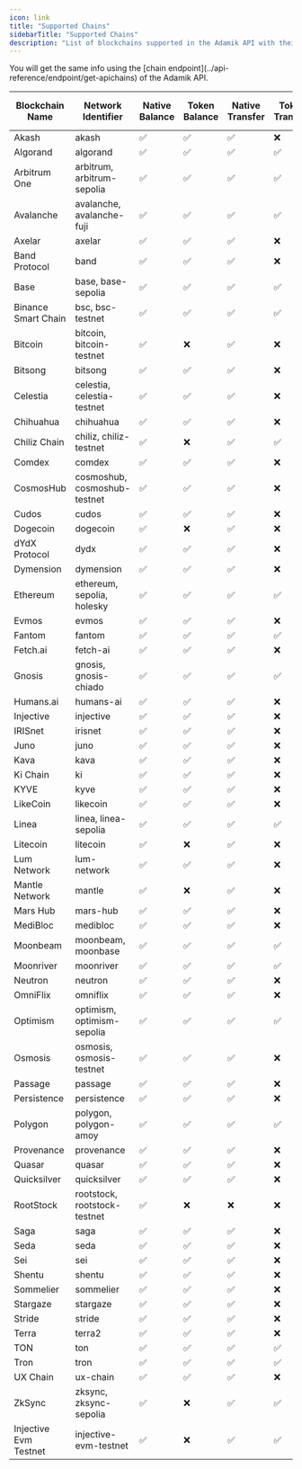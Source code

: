 ```yaml
---
icon: link
title: "Supported Chains"
sidebarTitle: "Supported Chains"
description: "List of blockchains supported in the Adamik API with their respective features."
---
```


<Info>
  You will get the same info using the [chain endpoint](../api-reference/endpoint/get-apichains) of the Adamik API.
</Info>

<table style={{ borderCollapse: "collapse", border: "none" }}>
  <thead>
    <tr>
      <th style={{ textAlign: "center", border: "none"}}>Blockchain Name</th>
      <th style={{ textAlign: "center", border: "none"}}>Network Identifier</th>
      <th style={{ textAlign: "center", border: "none"}}>Native Balance</th>
      <th style={{ textAlign: "center", border: "none"}}>Token Balance</th>
      <th style={{ textAlign: "center", border: "none"}}>Native Transfer</th>
      <th style={{ textAlign: "center", border: "none"}}>Token Transfer</th>
      <th style={{ textAlign: "center", border: "none"}}>Staking and Rewards</th>
      <th style={{ textAlign: "center", border: "none"}}>Transaction History</th>
    </tr>
  </thead>
  <tbody>
    <tr>
      <td style={{ textAlign: "center", border: "none"}}>Akash</td>
      <td style={{ textAlign: "center", border: "none", whiteSpace: "nowrap"}}>akash</td>
      <td style={{ textAlign: "center", border: "none"}} class="checkmark">
        ✅
      </td>
      <td style={{ textAlign: "center", border: "none"}} class="checkmark">
        ✅
      </td>
      <td style={{ textAlign: "center", border: "none"}} class="checkmark">
        ✅
      </td>
      <td style={{ textAlign: "center", border: "none"}} class="cross">
        ❌
      </td>
      <td style={{ textAlign: "center", border: "none"}} class="checkmark">
        ✅
      </td>
      <td style={{ textAlign: "center", border: "none"}} class="checkmark">
        ✅
      </td>
    </tr>
    <tr>
      <td style={{ textAlign: "center", border: "none"}}>Algorand</td>
      <td style={{ textAlign: "center", border: "none", whiteSpace: "nowrap"}}>algorand</td>
      <td style={{ textAlign: "center", border: "none"}} class="checkmark">
        ✅
      </td>
      <td style={{ textAlign: "center", border: "none"}} class="checkmark">
        ✅
      </td>
      <td style={{ textAlign: "center", border: "none"}} class="checkmark">
        ✅
      </td>
      <td style={{ textAlign: "center", border: "none"}} class="checkmark">
        ✅
      </td>
      <td style={{ textAlign: "center", border: "none"}} class="cross">
        ❌
      </td>
      <td style={{ textAlign: "center", border: "none"}} class="cross">
        ❌
      </td>
    </tr>
    <tr>
      <td style={{ textAlign: "center", border: "none"}}>Arbitrum One</td>
      <td style={{ textAlign: "center", border: "none", whiteSpace: "nowrap"}}>arbitrum, arbitrum-sepolia</td>
      <td style={{ textAlign: "center", border: "none"}} class="checkmark">
        ✅
      </td>
      <td style={{ textAlign: "center", border: "none"}} class="checkmark">
        ✅
      </td>
      <td style={{ textAlign: "center", border: "none"}} class="checkmark">
        ✅
      </td>
      <td style={{ textAlign: "center", border: "none"}} class="checkmark">
        ✅
      </td>
      <td style={{ textAlign: "center", border: "none"}} class="cross">
        ❌
      </td>
      <td style={{ textAlign: "center", border: "none"}} class="checkmark">
        ✅
      </td>
    </tr>
    <tr>
      <td style={{ textAlign: "center", border: "none"}}>Avalanche</td>
      <td style={{ textAlign: "center", border: "none", whiteSpace: "nowrap"}}>avalanche, avalanche-fuji</td>
      <td style={{ textAlign: "center", border: "none"}} class="checkmark">
        ✅
      </td>
      <td style={{ textAlign: "center", border: "none"}} class="checkmark">
        ✅
      </td>
      <td style={{ textAlign: "center", border: "none"}} class="checkmark">
        ✅
      </td>
      <td style={{ textAlign: "center", border: "none"}} class="checkmark">
        ✅
      </td>
      <td style={{ textAlign: "center", border: "none"}} class="cross">
        ❌
      </td>
      <td style={{ textAlign: "center", border: "none"}} class="checkmark">
        ✅
      </td>
    </tr>
    <tr>
      <td style={{ textAlign: "center", border: "none"}}>Axelar</td>
      <td style={{ textAlign: "center", border: "none", whiteSpace: "nowrap"}}>axelar</td>
      <td style={{ textAlign: "center", border: "none"}} class="checkmark">
        ✅
      </td>
      <td style={{ textAlign: "center", border: "none"}} class="checkmark">
        ✅
      </td>
      <td style={{ textAlign: "center", border: "none"}} class="checkmark">
        ✅
      </td>
      <td style={{ textAlign: "center", border: "none"}} class="cross">
        ❌
      </td>
      <td style={{ textAlign: "center", border: "none"}} class="checkmark">
        ✅
      </td>
      <td style={{ textAlign: "center", border: "none"}} class="checkmark">
        ✅
      </td>
    </tr>
    <tr>
      <td style={{ textAlign: "center", border: "none"}}>Band Protocol</td>
      <td style={{ textAlign: "center", border: "none", whiteSpace: "nowrap"}}>band</td>
      <td style={{ textAlign: "center", border: "none"}} class="checkmark">
        ✅
      </td>
      <td style={{ textAlign: "center", border: "none"}} class="checkmark">
        ✅
      </td>
      <td style={{ textAlign: "center", border: "none"}} class="checkmark">
        ✅
      </td>
      <td style={{ textAlign: "center", border: "none"}} class="cross">
        ❌
      </td>
      <td style={{ textAlign: "center", border: "none"}} class="checkmark">
        ✅
      </td>
      <td style={{ textAlign: "center", border: "none"}} class="cross">
        ❌
      </td>
    </tr>
    <tr>
      <td style={{ textAlign: "center", border: "none"}}>Base</td>
      <td style={{ textAlign: "center", border: "none", whiteSpace: "nowrap"}}>base, base-sepolia</td>
      <td style={{ textAlign: "center", border: "none"}} class="checkmark">
        ✅
      </td>
      <td style={{ textAlign: "center", border: "none"}} class="checkmark">
        ✅
      </td>
      <td style={{ textAlign: "center", border: "none"}} class="checkmark">
        ✅
      </td>
      <td style={{ textAlign: "center", border: "none"}} class="checkmark">
        ✅
      </td>
      <td style={{ textAlign: "center", border: "none"}} class="cross">
        ❌
      </td>
      <td style={{ textAlign: "center", border: "none"}} class="checkmark">
        ✅
      </td>
    </tr>
    <tr>
      <td style={{ textAlign: "center", border: "none"}}>Binance Smart Chain</td>
      <td style={{ textAlign: "center", border: "none", whiteSpace: "nowrap"}}>bsc, bsc-testnet</td>
      <td style={{ textAlign: "center", border: "none"}} class="checkmark">
        ✅
      </td>
      <td style={{ textAlign: "center", border: "none"}} class="checkmark">
        ✅
      </td>
      <td style={{ textAlign: "center", border: "none"}} class="checkmark">
        ✅
      </td>
      <td style={{ textAlign: "center", border: "none"}} class="checkmark">
        ✅
      </td>
      <td style={{ textAlign: "center", border: "none"}} class="cross">
        ❌
      </td>
      <td style={{ textAlign: "center", border: "none"}} class="checkmark">
        ✅
      </td>
    </tr>
    <tr>
      <td style={{ textAlign: "center", border: "none"}}>Bitcoin</td>
      <td style={{ textAlign: "center", border: "none", whiteSpace: "nowrap"}}>bitcoin, bitcoin-testnet</td>
      <td style={{ textAlign: "center", border: "none"}} class="checkmark">
        ✅
      </td>
      <td style={{ textAlign: "center", border: "none"}} class="cross">
        ❌
      </td>
      <td style={{ textAlign: "center", border: "none"}} class="checkmark">
        ✅
      </td>
      <td style={{ textAlign: "center", border: "none"}} class="cross">
        ❌
      </td>
      <td style={{ textAlign: "center", border: "none"}} class="cross">
        ❌
      </td>
      <td style={{ textAlign: "center", border: "none"}} class="cross">
        ❌
      </td>
    </tr>
    <tr>
      <td style={{ textAlign: "center", border: "none"}}>Bitsong</td>
      <td style={{ textAlign: "center", border: "none", whiteSpace: "nowrap"}}>bitsong</td>
      <td style={{ textAlign: "center", border: "none"}} class="checkmark">
        ✅
      </td>
      <td style={{ textAlign: "center", border: "none"}} class="checkmark">
        ✅
      </td>
      <td style={{ textAlign: "center", border: "none"}} class="checkmark">
        ✅
      </td>
      <td style={{ textAlign: "center", border: "none"}} class="cross">
        ❌
      </td>
      <td style={{ textAlign: "center", border: "none"}} class="checkmark">
        ✅
      </td>
      <td style={{ textAlign: "center", border: "none"}} class="cross">
        ❌
      </td>
    </tr>
    <tr>
      <td style={{ textAlign: "center", border: "none"}}>Celestia</td>
      <td style={{ textAlign: "center", border: "none", whiteSpace: "nowrap"}}>celestia, celestia-testnet</td>
      <td style={{ textAlign: "center", border: "none"}} class="checkmark">
        ✅
      </td>
      <td style={{ textAlign: "center", border: "none"}} class="checkmark">
        ✅
      </td>
      <td style={{ textAlign: "center", border: "none"}} class="checkmark">
        ✅
      </td>
      <td style={{ textAlign: "center", border: "none"}} class="cross">
        ❌
      </td>
      <td style={{ textAlign: "center", border: "none"}} class="checkmark">
        ✅
      </td>
      <td style={{ textAlign: "center", border: "none"}} class="checkmark">
        ✅
      </td>
    </tr>
    <tr>
      <td style={{ textAlign: "center", border: "none"}}>Chihuahua</td>
      <td style={{ textAlign: "center", border: "none", whiteSpace: "nowrap"}}>chihuahua</td>
      <td style={{ textAlign: "center", border: "none"}} class="checkmark">
        ✅
      </td>
      <td style={{ textAlign: "center", border: "none"}} class="checkmark">
        ✅
      </td>
      <td style={{ textAlign: "center", border: "none"}} class="checkmark">
        ✅
      </td>
      <td style={{ textAlign: "center", border: "none"}} class="cross">
        ❌
      </td>
      <td style={{ textAlign: "center", border: "none"}} class="checkmark">
        ✅
      </td>
      <td style={{ textAlign: "center", border: "none"}} class="cross">
        ❌
      </td>
    </tr>
    <tr>
      <td style={{ textAlign: "center", border: "none"}}>Chiliz Chain</td>
      <td style={{ textAlign: "center", border: "none", whiteSpace: "nowrap"}}>chiliz, chiliz-testnet</td>
      <td style={{ textAlign: "center", border: "none"}} class="checkmark">
        ✅
      </td>
      <td style={{ textAlign: "center", border: "none"}} class="cross">
        ❌
      </td>
      <td style={{ textAlign: "center", border: "none"}} class="checkmark">
        ✅
      </td>
      <td style={{ textAlign: "center", border: "none"}} class="checkmark">
        ✅
      </td>
      <td style={{ textAlign: "center", border: "none"}} class="cross">
        ❌
      </td>
      <td style={{ textAlign: "center", border: "none"}} class="cross">
        ❌
      </td>
    </tr>
    <tr>
      <td style={{ textAlign: "center", border: "none"}}>Comdex</td>
      <td style={{ textAlign: "center", border: "none", whiteSpace: "nowrap"}}>comdex</td>
      <td style={{ textAlign: "center", border: "none"}} class="checkmark">
        ✅
      </td>
      <td style={{ textAlign: "center", border: "none"}} class="checkmark">
        ✅
      </td>
      <td style={{ textAlign: "center", border: "none"}} class="checkmark">
        ✅
      </td>
      <td style={{ textAlign: "center", border: "none"}} class="cross">
        ❌
      </td>
      <td style={{ textAlign: "center", border: "none"}} class="checkmark">
        ✅
      </td>
      <td style={{ textAlign: "center", border: "none"}} class="cross">
        ❌
      </td>
    </tr>
    <tr>
      <td style={{ textAlign: "center", border: "none"}}>CosmosHub</td>
      <td style={{ textAlign: "center", border: "none", whiteSpace: "nowrap"}}>cosmoshub, cosmoshub-testnet</td>
      <td style={{ textAlign: "center", border: "none"}} class="checkmark">
        ✅
      </td>
      <td style={{ textAlign: "center", border: "none"}} class="checkmark">
        ✅
      </td>
      <td style={{ textAlign: "center", border: "none"}} class="checkmark">
        ✅
      </td>
      <td style={{ textAlign: "center", border: "none"}} class="cross">
        ❌
      </td>
      <td style={{ textAlign: "center", border: "none"}} class="checkmark">
        ✅
      </td>
      <td style={{ textAlign: "center", border: "none"}} class="checkmark">
        ✅
      </td>
    </tr>
    <tr>
      <td style={{ textAlign: "center", border: "none"}}>Cudos</td>
      <td style={{ textAlign: "center", border: "none", whiteSpace: "nowrap"}}>cudos</td>
      <td style={{ textAlign: "center", border: "none"}} class="checkmark">
        ✅
      </td>
      <td style={{ textAlign: "center", border: "none"}} class="checkmark">
        ✅
      </td>
      <td style={{ textAlign: "center", border: "none"}} class="checkmark">
        ✅
      </td>
      <td style={{ textAlign: "center", border: "none"}} class="cross">
        ❌
      </td>
      <td style={{ textAlign: "center", border: "none"}} class="checkmark">
        ✅
      </td>
      <td style={{ textAlign: "center", border: "none"}} class="cross">
        ❌
      </td>
    </tr>
    <tr>
      <td style={{ textAlign: "center", border: "none"}}>Dogecoin</td>
      <td style={{ textAlign: "center", border: "none", whiteSpace: "nowrap"}}>dogecoin</td>
      <td style={{ textAlign: "center", border: "none"}} class="checkmark">
        ✅
      </td>
      <td style={{ textAlign: "center", border: "none"}} class="cross">
        ❌
      </td>
      <td style={{ textAlign: "center", border: "none"}} class="checkmark">
        ✅
      </td>
      <td style={{ textAlign: "center", border: "none"}} class="cross">
        ❌
      </td>
      <td style={{ textAlign: "center", border: "none"}} class="cross">
        ❌
      </td>
      <td style={{ textAlign: "center", border: "none"}} class="cross">
        ❌
      </td>
    </tr>
    <tr>
      <td style={{ textAlign: "center", border: "none"}}>dYdX Protocol</td>
      <td style={{ textAlign: "center", border: "none", whiteSpace: "nowrap"}}>dydx</td>
      <td style={{ textAlign: "center", border: "none"}} class="checkmark">
        ✅
      </td>
      <td style={{ textAlign: "center", border: "none"}} class="checkmark">
        ✅
      </td>
      <td style={{ textAlign: "center", border: "none"}} class="checkmark">
        ✅
      </td>
      <td style={{ textAlign: "center", border: "none"}} class="cross">
        ❌
      </td>
      <td style={{ textAlign: "center", border: "none"}} class="checkmark">
        ✅
      </td>
      <td style={{ textAlign: "center", border: "none"}} class="checkmark">
        ✅
      </td>
    </tr>
    <tr>
      <td style={{ textAlign: "center", border: "none"}}>Dymension</td>
      <td style={{ textAlign: "center", border: "none", whiteSpace: "nowrap"}}>dymension</td>
      <td style={{ textAlign: "center", border: "none"}} class="checkmark">
        ✅
      </td>
      <td style={{ textAlign: "center", border: "none"}} class="checkmark">
        ✅
      </td>
      <td style={{ textAlign: "center", border: "none"}} class="checkmark">
        ✅
      </td>
      <td style={{ textAlign: "center", border: "none"}} class="cross">
        ❌
      </td>
      <td style={{ textAlign: "center", border: "none"}} class="checkmark">
        ✅
      </td>
      <td style={{ textAlign: "center", border: "none"}} class="cross">
        ❌
      </td>
    </tr>
    <tr>
      <td style={{ textAlign: "center", border: "none"}}>Ethereum</td>
      <td style={{ textAlign: "center", border: "none", whiteSpace: "nowrap"}}>ethereum, sepolia, holesky</td>
      <td style={{ textAlign: "center", border: "none"}} class="checkmark">
        ✅
      </td>
      <td style={{ textAlign: "center", border: "none"}} class="checkmark">
        ✅
      </td>
      <td style={{ textAlign: "center", border: "none"}} class="checkmark">
        ✅
      </td>
      <td style={{ textAlign: "center", border: "none"}} class="checkmark">
        ✅
      </td>
      <td style={{ textAlign: "center", border: "none"}} class="cross">
        ❌
      </td>
      <td style={{ textAlign: "center", border: "none"}} class="checkmark">
        ✅
      </td>
    </tr>
    <tr>
      <td style={{ textAlign: "center", border: "none"}}>Evmos</td>
      <td style={{ textAlign: "center", border: "none", whiteSpace: "nowrap"}}>evmos</td>
      <td style={{ textAlign: "center", border: "none"}} class="checkmark">
        ✅
      </td>
      <td style={{ textAlign: "center", border: "none"}} class="checkmark">
        ✅
      </td>
      <td style={{ textAlign: "center", border: "none"}} class="checkmark">
        ✅
      </td>
      <td style={{ textAlign: "center", border: "none"}} class="cross">
        ❌
      </td>
      <td style={{ textAlign: "center", border: "none"}} class="checkmark">
        ✅
      </td>
      <td style={{ textAlign: "center", border: "none"}} class="checkmark">
        ✅
      </td>
    </tr>
    <tr>
      <td style={{ textAlign: "center", border: "none"}}>Fantom</td>
      <td style={{ textAlign: "center", border: "none", whiteSpace: "nowrap"}}>fantom</td>
      <td style={{ textAlign: "center", border: "none"}} class="checkmark">
        ✅
      </td>
      <td style={{ textAlign: "center", border: "none"}} class="checkmark">
        ✅
      </td>
      <td style={{ textAlign: "center", border: "none"}} class="checkmark">
        ✅
      </td>
      <td style={{ textAlign: "center", border: "none"}} class="checkmark">
        ✅
      </td>
      <td style={{ textAlign: "center", border: "none"}} class="cross">
        ❌
      </td>
      <td style={{ textAlign: "center", border: "none"}} class="checkmark">
        ✅
      </td>
    </tr>
    <tr>
      <td style={{ textAlign: "center", border: "none"}}>Fetch.ai</td>
      <td style={{ textAlign: "center", border: "none", whiteSpace: "nowrap"}}>fetch-ai</td>
      <td style={{ textAlign: "center", border: "none"}} class="checkmark">
        ✅
      </td>
      <td style={{ textAlign: "center", border: "none"}} class="checkmark">
        ✅
      </td>
      <td style={{ textAlign: "center", border: "none"}} class="checkmark">
        ✅
      </td>
      <td style={{ textAlign: "center", border: "none"}} class="cross">
        ❌
      </td>
      <td style={{ textAlign: "center", border: "none"}} class="checkmark">
        ✅
      </td>
      <td style={{ textAlign: "center", border: "none"}} class="cross">
        ❌
      </td>
    </tr>
    <tr>
      <td style={{ textAlign: "center", border: "none"}}>Gnosis</td>
      <td style={{ textAlign: "center", border: "none", whiteSpace: "nowrap"}}>gnosis, gnosis-chiado</td>
      <td style={{ textAlign: "center", border: "none"}} class="checkmark">
        ✅
      </td>
      <td style={{ textAlign: "center", border: "none"}} class="checkmark">
        ✅
      </td>
      <td style={{ textAlign: "center", border: "none"}} class="checkmark">
        ✅
      </td>
      <td style={{ textAlign: "center", border: "none"}} class="checkmark">
        ✅
      </td>
      <td style={{ textAlign: "center", border: "none"}} class="cross">
        ❌
      </td>
      <td style={{ textAlign: "center", border: "none"}} class="checkmark">
        ✅
      </td>
    </tr>
    <tr>
      <td style={{ textAlign: "center", border: "none"}}>Humans.ai</td>
      <td style={{ textAlign: "center", border: "none", whiteSpace: "nowrap"}}>humans-ai</td>
      <td style={{ textAlign: "center", border: "none"}} class="checkmark">
        ✅
      </td>
      <td style={{ textAlign: "center", border: "none"}} class="checkmark">
        ✅
      </td>
      <td style={{ textAlign: "center", border: "none"}} class="checkmark">
        ✅
      </td>
      <td style={{ textAlign: "center", border: "none"}} class="cross">
        ❌
      </td>
      <td style={{ textAlign: "center", border: "none"}} class="checkmark">
        ✅
      </td>
      <td style={{ textAlign: "center", border: "none"}} class="cross">
        ❌
      </td>
    </tr>
    <tr>
      <td style={{ textAlign: "center", border: "none"}}>Injective</td>
      <td style={{ textAlign: "center", border: "none", whiteSpace: "nowrap"}}>injective</td>
      <td style={{ textAlign: "center", border: "none"}} class="checkmark">
        ✅
      </td>
      <td style={{ textAlign: "center", border: "none"}} class="checkmark">
        ✅
      </td>
      <td style={{ textAlign: "center", border: "none"}} class="checkmark">
        ✅
      </td>
      <td style={{ textAlign: "center", border: "none"}} class="cross">
        ❌
      </td>
      <td style={{ textAlign: "center", border: "none"}} class="checkmark">
        ✅
      </td>
      <td style={{ textAlign: "center", border: "none"}} class="checkmark">
        ✅
      </td>
    </tr>
    <tr>
      <td style={{ textAlign: "center", border: "none"}}>IRISnet</td>
      <td style={{ textAlign: "center", border: "none", whiteSpace: "nowrap"}}>irisnet</td>
      <td style={{ textAlign: "center", border: "none"}} class="checkmark">
        ✅
      </td>
      <td style={{ textAlign: "center", border: "none"}} class="checkmark">
        ✅
      </td>
      <td style={{ textAlign: "center", border: "none"}} class="checkmark">
        ✅
      </td>
      <td style={{ textAlign: "center", border: "none"}} class="cross">
        ❌
      </td>
      <td style={{ textAlign: "center", border: "none"}} class="checkmark">
        ✅
      </td>
      <td style={{ textAlign: "center", border: "none"}} class="cross">
        ❌
      </td>
    </tr>
    <tr>
      <td style={{ textAlign: "center", border: "none"}}>Juno</td>
      <td style={{ textAlign: "center", border: "none", whiteSpace: "nowrap"}}>juno</td>
      <td style={{ textAlign: "center", border: "none"}} class="checkmark">
        ✅
      </td>
      <td style={{ textAlign: "center", border: "none"}} class="checkmark">
        ✅
      </td>
      <td style={{ textAlign: "center", border: "none"}} class="checkmark">
        ✅
      </td>
      <td style={{ textAlign: "center", border: "none"}} class="cross">
        ❌
      </td>
      <td style={{ textAlign: "center", border: "none"}} class="checkmark">
        ✅
      </td>
      <td style={{ textAlign: "center", border: "none"}} class="checkmark">
        ✅
      </td>
    </tr>
    <tr>
      <td style={{ textAlign: "center", border: "none"}}>Kava</td>
      <td style={{ textAlign: "center", border: "none", whiteSpace: "nowrap"}}>kava</td>
      <td style={{ textAlign: "center", border: "none"}} class="checkmark">
        ✅
      </td>
      <td style={{ textAlign: "center", border: "none"}} class="checkmark">
        ✅
      </td>
      <td style={{ textAlign: "center", border: "none"}} class="checkmark">
        ✅
      </td>
      <td style={{ textAlign: "center", border: "none"}} class="cross">
        ❌
      </td>
      <td style={{ textAlign: "center", border: "none"}} class="checkmark">
        ✅
      </td>
      <td style={{ textAlign: "center", border: "none"}} class="checkmark">
        ✅
      </td>
    </tr>
    <tr>
      <td style={{ textAlign: "center", border: "none"}}>Ki Chain</td>
      <td style={{ textAlign: "center", border: "none", whiteSpace: "nowrap"}}>ki</td>
      <td style={{ textAlign: "center", border: "none"}} class="checkmark">
        ✅
      </td>
      <td style={{ textAlign: "center", border: "none"}} class="checkmark">
        ✅
      </td>
      <td style={{ textAlign: "center", border: "none"}} class="checkmark">
        ✅
      </td>
      <td style={{ textAlign: "center", border: "none"}} class="cross">
        ❌
      </td>
      <td style={{ textAlign: "center", border: "none"}} class="checkmark">
        ✅
      </td>
      <td style={{ textAlign: "center", border: "none"}} class="cross">
        ❌
      </td>
    </tr>
    <tr>
      <td style={{ textAlign: "center", border: "none"}}>KYVE</td>
      <td style={{ textAlign: "center", border: "none", whiteSpace: "nowrap"}}>kyve</td>
      <td style={{ textAlign: "center", border: "none"}} class="checkmark">
        ✅
      </td>
      <td style={{ textAlign: "center", border: "none"}} class="checkmark">
        ✅
      </td>
      <td style={{ textAlign: "center", border: "none"}} class="checkmark">
        ✅
      </td>
      <td style={{ textAlign: "center", border: "none"}} class="cross">
        ❌
      </td>
      <td style={{ textAlign: "center", border: "none"}} class="checkmark">
        ✅
      </td>
      <td style={{ textAlign: "center", border: "none"}} class="cross">
        ❌
      </td>
    </tr>
    <tr>
      <td style={{ textAlign: "center", border: "none"}}>LikeCoin</td>
      <td style={{ textAlign: "center", border: "none", whiteSpace: "nowrap"}}>likecoin</td>
      <td style={{ textAlign: "center", border: "none"}} class="checkmark">
        ✅
      </td>
      <td style={{ textAlign: "center", border: "none"}} class="checkmark">
        ✅
      </td>
      <td style={{ textAlign: "center", border: "none"}} class="checkmark">
        ✅
      </td>
      <td style={{ textAlign: "center", border: "none"}} class="cross">
        ❌
      </td>
      <td style={{ textAlign: "center", border: "none"}} class="checkmark">
        ✅
      </td>
      <td style={{ textAlign: "center", border: "none"}} class="cross">
        ❌
      </td>
    </tr>
    <tr>
      <td style={{ textAlign: "center", border: "none"}}>Linea</td>
      <td style={{ textAlign: "center", border: "none", whiteSpace: "nowrap"}}>linea, linea-sepolia</td>
      <td style={{ textAlign: "center", border: "none"}} class="checkmark">
        ✅
      </td>
      <td style={{ textAlign: "center", border: "none"}} class="checkmark">
        ✅
      </td>
      <td style={{ textAlign: "center", border: "none"}} class="checkmark">
        ✅
      </td>
      <td style={{ textAlign: "center", border: "none"}} class="checkmark">
        ✅
      </td>
      <td style={{ textAlign: "center", border: "none"}} class="cross">
        ❌
      </td>
      <td style={{ textAlign: "center", border: "none"}} class="checkmark">
        ✅
      </td>
    </tr>
    <tr>
      <td style={{ textAlign: "center", border: "none"}}>Litecoin</td>
      <td style={{ textAlign: "center", border: "none", whiteSpace: "nowrap"}}>litecoin</td>
      <td style={{ textAlign: "center", border: "none"}} class="checkmark">
        ✅
      </td>
      <td style={{ textAlign: "center", border: "none"}} class="cross">
        ❌
      </td>
      <td style={{ textAlign: "center", border: "none"}} class="checkmark">
        ✅
      </td>
      <td style={{ textAlign: "center", border: "none"}} class="cross">
        ❌
      </td>
      <td style={{ textAlign: "center", border: "none"}} class="cross">
        ❌
      </td>
      <td style={{ textAlign: "center", border: "none"}} class="cross">
        ❌
      </td>
    </tr>
    <tr>
      <td style={{ textAlign: "center", border: "none"}}>Lum Network</td>
      <td style={{ textAlign: "center", border: "none", whiteSpace: "nowrap"}}>lum-network</td>
      <td style={{ textAlign: "center", border: "none"}} class="checkmark">
        ✅
      </td>
      <td style={{ textAlign: "center", border: "none"}} class="checkmark">
        ✅
      </td>
      <td style={{ textAlign: "center", border: "none"}} class="checkmark">
        ✅
      </td>
      <td style={{ textAlign: "center", border: "none"}} class="cross">
        ❌
      </td>
      <td style={{ textAlign: "center", border: "none"}} class="checkmark">
        ✅
      </td>
      <td style={{ textAlign: "center", border: "none"}} class="cross">
        ❌
      </td>
    </tr>
    <tr>
      <td style={{ textAlign: "center", border: "none"}}>Mantle Network</td>
      <td style={{ textAlign: "center", border: "none", whiteSpace: "nowrap"}}>mantle</td>
      <td style={{ textAlign: "center", border: "none"}} class="checkmark">
        ✅
      </td>
      <td style={{ textAlign: "center", border: "none"}} class="cross">
        ❌
      </td>
      <td style={{ textAlign: "center", border: "none"}} class="checkmark">
        ✅
      </td>
      <td style={{ textAlign: "center", border: "none"}} class="cross">
        ❌
      </td>
      <td style={{ textAlign: "center", border: "none"}} class="cross">
        ❌
      </td>
      <td style={{ textAlign: "center", border: "none"}} class="cross">
        ❌
      </td>
    </tr>
    <tr>
      <td style={{ textAlign: "center", border: "none"}}>Mars Hub</td>
      <td style={{ textAlign: "center", border: "none", whiteSpace: "nowrap"}}>mars-hub</td>
      <td style={{ textAlign: "center", border: "none"}} class="checkmark">
        ✅
      </td>
      <td style={{ textAlign: "center", border: "none"}} class="checkmark">
        ✅
      </td>
      <td style={{ textAlign: "center", border: "none"}} class="checkmark">
        ✅
      </td>
      <td style={{ textAlign: "center", border: "none"}} class="cross">
        ❌
      </td>
      <td style={{ textAlign: "center", border: "none"}} class="checkmark">
        ✅
      </td>
      <td style={{ textAlign: "center", border: "none"}} class="cross">
        ❌
      </td>
    </tr>
    <tr>
      <td style={{ textAlign: "center", border: "none"}}>MediBloc</td>
      <td style={{ textAlign: "center", border: "none", whiteSpace: "nowrap"}}>medibloc</td>
      <td style={{ textAlign: "center", border: "none"}} class="checkmark">
        ✅
      </td>
      <td style={{ textAlign: "center", border: "none"}} class="checkmark">
        ✅
      </td>
      <td style={{ textAlign: "center", border: "none"}} class="checkmark">
        ✅
      </td>
      <td style={{ textAlign: "center", border: "none"}} class="cross">
        ❌
      </td>
      <td style={{ textAlign: "center", border: "none"}} class="checkmark">
        ✅
      </td>
      <td style={{ textAlign: "center", border: "none"}} class="cross">
        ❌
      </td>
    </tr>
    <tr>
      <td style={{ textAlign: "center", border: "none"}}>Moonbeam</td>
      <td style={{ textAlign: "center", border: "none", whiteSpace: "nowrap"}}>moonbeam, moonbase</td>
      <td style={{ textAlign: "center", border: "none"}} class="checkmark">
        ✅
      </td>
      <td style={{ textAlign: "center", border: "none"}} class="checkmark">
        ✅
      </td>
      <td style={{ textAlign: "center", border: "none"}} class="checkmark">
        ✅
      </td>
      <td style={{ textAlign: "center", border: "none"}} class="checkmark">
        ✅
      </td>
      <td style={{ textAlign: "center", border: "none"}} class="cross">
        ❌
      </td>
      <td style={{ textAlign: "center", border: "none"}} class="checkmark">
        ✅
      </td>
    </tr>
    <tr>
      <td style={{ textAlign: "center", border: "none"}}>Moonriver</td>
      <td style={{ textAlign: "center", border: "none", whiteSpace: "nowrap"}}>moonriver</td>
      <td style={{ textAlign: "center", border: "none"}} class="checkmark">
        ✅
      </td>
      <td style={{ textAlign: "center", border: "none"}} class="checkmark">
        ✅
      </td>
      <td style={{ textAlign: "center", border: "none"}} class="checkmark">
        ✅
      </td>
      <td style={{ textAlign: "center", border: "none"}} class="checkmark">
        ✅
      </td>
      <td style={{ textAlign: "center", border: "none"}} class="cross">
        ❌
      </td>
      <td style={{ textAlign: "center", border: "none"}} class="checkmark">
        ✅
      </td>
    </tr>
    <tr>
      <td style={{ textAlign: "center", border: "none"}}>Neutron</td>
      <td style={{ textAlign: "center", border: "none", whiteSpace: "nowrap"}}>neutron</td>
      <td style={{ textAlign: "center", border: "none"}} class="checkmark">
        ✅
      </td>
      <td style={{ textAlign: "center", border: "none"}} class="checkmark">
        ✅
      </td>
      <td style={{ textAlign: "center", border: "none"}} class="checkmark">
        ✅
      </td>
      <td style={{ textAlign: "center", border: "none"}} class="cross">
        ❌
      </td>
      <td style={{ textAlign: "center", border: "none"}} class="checkmark">
        ✅
      </td>
      <td style={{ textAlign: "center", border: "none"}} class="checkmark">
        ✅
      </td>
    </tr>
    <tr>
      <td style={{ textAlign: "center", border: "none"}}>OmniFlix</td>
      <td style={{ textAlign: "center", border: "none", whiteSpace: "nowrap"}}>omniflix</td>
      <td style={{ textAlign: "center", border: "none"}} class="checkmark">
        ✅
      </td>
      <td style={{ textAlign: "center", border: "none"}} class="checkmark">
        ✅
      </td>
      <td style={{ textAlign: "center", border: "none"}} class="checkmark">
        ✅
      </td>
      <td style={{ textAlign: "center", border: "none"}} class="cross">
        ❌
      </td>
      <td style={{ textAlign: "center", border: "none"}} class="checkmark">
        ✅
      </td>
      <td style={{ textAlign: "center", border: "none"}} class="cross">
        ❌
      </td>
    </tr>
    <tr>
      <td style={{ textAlign: "center", border: "none"}}>Optimism</td>
      <td style={{ textAlign: "center", border: "none", whiteSpace: "nowrap"}}>optimism, optimism-sepolia</td>
      <td style={{ textAlign: "center", border: "none"}} class="checkmark">
        ✅
      </td>
      <td style={{ textAlign: "center", border: "none"}} class="checkmark">
        ✅
      </td>
      <td style={{ textAlign: "center", border: "none"}} class="checkmark">
        ✅
      </td>
      <td style={{ textAlign: "center", border: "none"}} class="checkmark">
        ✅
      </td>
      <td style={{ textAlign: "center", border: "none"}} class="cross">
        ❌
      </td>
      <td style={{ textAlign: "center", border: "none"}} class="checkmark">
        ✅
      </td>
    </tr>
    <tr>
      <td style={{ textAlign: "center", border: "none"}}>Osmosis</td>
      <td style={{ textAlign: "center", border: "none", whiteSpace: "nowrap"}}>osmosis, osmosis-testnet</td>
      <td style={{ textAlign: "center", border: "none"}} class="checkmark">
        ✅
      </td>
      <td style={{ textAlign: "center", border: "none"}} class="checkmark">
        ✅
      </td>
      <td style={{ textAlign: "center", border: "none"}} class="checkmark">
        ✅
      </td>
      <td style={{ textAlign: "center", border: "none"}} class="cross">
        ❌
      </td>
      <td style={{ textAlign: "center", border: "none"}} class="checkmark">
        ✅
      </td>
      <td style={{ textAlign: "center", border: "none"}} class="checkmark">
        ✅
      </td>
    </tr>
    <tr>
      <td style={{ textAlign: "center", border: "none"}}>Passage</td>
      <td style={{ textAlign: "center", border: "none", whiteSpace: "nowrap"}}>passage</td>
      <td style={{ textAlign: "center", border: "none"}} class="checkmark">
        ✅
      </td>
      <td style={{ textAlign: "center", border: "none"}} class="checkmark">
        ✅
      </td>
      <td style={{ textAlign: "center", border: "none"}} class="checkmark">
        ✅
      </td>
      <td style={{ textAlign: "center", border: "none"}} class="cross">
        ❌
      </td>
      <td style={{ textAlign: "center", border: "none"}} class="checkmark">
        ✅
      </td>
      <td style={{ textAlign: "center", border: "none"}} class="cross">
        ❌
      </td>
    </tr>
    <tr>
      <td style={{ textAlign: "center", border: "none"}}>Persistence</td>
      <td style={{ textAlign: "center", border: "none", whiteSpace: "nowrap"}}>persistence</td>
      <td style={{ textAlign: "center", border: "none"}} class="checkmark">
        ✅
      </td>
      <td style={{ textAlign: "center", border: "none"}} class="checkmark">
        ✅
      </td>
      <td style={{ textAlign: "center", border: "none"}} class="checkmark">
        ✅
      </td>
      <td style={{ textAlign: "center", border: "none"}} class="cross">
        ❌
      </td>
      <td style={{ textAlign: "center", border: "none"}} class="checkmark">
        ✅
      </td>
      <td style={{ textAlign: "center", border: "none"}} class="cross">
        ❌
      </td>
    </tr>
    <tr>
      <td style={{ textAlign: "center", border: "none"}}>Polygon</td>
      <td style={{ textAlign: "center", border: "none", whiteSpace: "nowrap"}}>polygon, polygon-amoy</td>
      <td style={{ textAlign: "center", border: "none"}} class="checkmark">
        ✅
      </td>
      <td style={{ textAlign: "center", border: "none"}} class="checkmark">
        ✅
      </td>
      <td style={{ textAlign: "center", border: "none"}} class="checkmark">
        ✅
      </td>
      <td style={{ textAlign: "center", border: "none"}} class="checkmark">
        ✅
      </td>
      <td style={{ textAlign: "center", border: "none"}} class="cross">
        ❌
      </td>
      <td style={{ textAlign: "center", border: "none"}} class="checkmark">
        ✅
      </td>
    </tr>
    <tr>
      <td style={{ textAlign: "center", border: "none"}}>Provenance</td>
      <td style={{ textAlign: "center", border: "none", whiteSpace: "nowrap"}}>provenance</td>
      <td style={{ textAlign: "center", border: "none"}} class="checkmark">
        ✅
      </td>
      <td style={{ textAlign: "center", border: "none"}} class="checkmark">
        ✅
      </td>
      <td style={{ textAlign: "center", border: "none"}} class="checkmark">
        ✅
      </td>
      <td style={{ textAlign: "center", border: "none"}} class="cross">
        ❌
      </td>
      <td style={{ textAlign: "center", border: "none"}} class="checkmark">
        ✅
      </td>
      <td style={{ textAlign: "center", border: "none"}} class="cross">
        ❌
      </td>
    </tr>
    <tr>
      <td style={{ textAlign: "center", border: "none"}}>Quasar</td>
      <td style={{ textAlign: "center", border: "none", whiteSpace: "nowrap"}}>quasar</td>
      <td style={{ textAlign: "center", border: "none"}} class="checkmark">
        ✅
      </td>
      <td style={{ textAlign: "center", border: "none"}} class="checkmark">
        ✅
      </td>
      <td style={{ textAlign: "center", border: "none"}} class="checkmark">
        ✅
      </td>
      <td style={{ textAlign: "center", border: "none"}} class="cross">
        ❌
      </td>
      <td style={{ textAlign: "center", border: "none"}} class="checkmark">
        ✅
      </td>
      <td style={{ textAlign: "center", border: "none"}} class="cross">
        ❌
      </td>
    </tr>
    <tr>
      <td style={{ textAlign: "center", border: "none"}}>Quicksilver</td>
      <td style={{ textAlign: "center", border: "none", whiteSpace: "nowrap"}}>quicksilver</td>
      <td style={{ textAlign: "center", border: "none"}} class="checkmark">
        ✅
      </td>
      <td style={{ textAlign: "center", border: "none"}} class="checkmark">
        ✅
      </td>
      <td style={{ textAlign: "center", border: "none"}} class="checkmark">
        ✅
      </td>
      <td style={{ textAlign: "center", border: "none"}} class="cross">
        ❌
      </td>
      <td style={{ textAlign: "center", border: "none"}} class="checkmark">
        ✅
      </td>
      <td style={{ textAlign: "center", border: "none"}} class="cross">
        ❌
      </td>
    </tr>
    <tr>
      <td style={{ textAlign: "center", border: "none"}}>RootStock</td>
      <td style={{ textAlign: "center", border: "none", whiteSpace: "nowrap"}}>rootstock, rootstock-testnet</td>
      <td style={{ textAlign: "center", border: "none"}} class="checkmark">
        ✅
      </td>
      <td style={{ textAlign: "center", border: "none"}} class="cross">
        ❌
      </td>
      <td style={{ textAlign: "center", border: "none"}} class="cross">
        ❌
      </td>
      <td style={{ textAlign: "center", border: "none"}} class="cross">
        ❌
      </td>
      <td style={{ textAlign: "center", border: "none"}} class="cross">
        ❌
      </td>
      <td style={{ textAlign: "center", border: "none"}} class="cross">
        ❌
      </td>
    </tr>
    <tr>
      <td style={{ textAlign: "center", border: "none"}}>Saga</td>
      <td style={{ textAlign: "center", border: "none", whiteSpace: "nowrap"}}>saga</td>
      <td style={{ textAlign: "center", border: "none"}} class="checkmark">
        ✅
      </td>
      <td style={{ textAlign: "center", border: "none"}} class="checkmark">
        ✅
      </td>
      <td style={{ textAlign: "center", border: "none"}} class="checkmark">
        ✅
      </td>
      <td style={{ textAlign: "center", border: "none"}} class="cross">
        ❌
      </td>
      <td style={{ textAlign: "center", border: "none"}} class="checkmark">
        ✅
      </td>
      <td style={{ textAlign: "center", border: "none"}} class="cross">
        ❌
      </td>
    </tr>
    <tr>
      <td style={{ textAlign: "center", border: "none"}}>Seda</td>
      <td style={{ textAlign: "center", border: "none", whiteSpace: "nowrap"}}>seda</td>
      <td style={{ textAlign: "center", border: "none"}} class="checkmark">
        ✅
      </td>
      <td style={{ textAlign: "center", border: "none"}} class="checkmark">
        ✅
      </td>
      <td style={{ textAlign: "center", border: "none"}} class="checkmark">
        ✅
      </td>
      <td style={{ textAlign: "center", border: "none"}} class="cross">
        ❌
      </td>
      <td style={{ textAlign: "center", border: "none"}} class="checkmark">
        ✅
      </td>
      <td style={{ textAlign: "center", border: "none"}} class="cross">
        ❌
      </td>
    </tr>
    <tr>
      <td style={{ textAlign: "center", border: "none"}}>Sei</td>
      <td style={{ textAlign: "center", border: "none", whiteSpace: "nowrap"}}>sei</td>
      <td style={{ textAlign: "center", border: "none"}} class="checkmark">
        ✅
      </td>
      <td style={{ textAlign: "center", border: "none"}} class="checkmark">
        ✅
      </td>
      <td style={{ textAlign: "center", border: "none"}} class="checkmark">
        ✅
      </td>
      <td style={{ textAlign: "center", border: "none"}} class="cross">
        ❌
      </td>
      <td style={{ textAlign: "center", border: "none"}} class="checkmark">
        ✅
      </td>
      <td style={{ textAlign: "center", border: "none"}} class="checkmark">
        ✅
      </td>
    </tr>
    <tr>
      <td style={{ textAlign: "center", border: "none"}}>Shentu</td>
      <td style={{ textAlign: "center", border: "none", whiteSpace: "nowrap"}}>shentu</td>
      <td style={{ textAlign: "center", border: "none"}} class="checkmark">
        ✅
      </td>
      <td style={{ textAlign: "center", border: "none"}} class="checkmark">
        ✅
      </td>
      <td style={{ textAlign: "center", border: "none"}} class="checkmark">
        ✅
      </td>
      <td style={{ textAlign: "center", border: "none"}} class="cross">
        ❌
      </td>
      <td style={{ textAlign: "center", border: "none"}} class="checkmark">
        ✅
      </td>
      <td style={{ textAlign: "center", border: "none"}} class="cross">
        ❌
      </td>
    </tr>
    <tr>
      <td style={{ textAlign: "center", border: "none"}}>Sommelier</td>
      <td style={{ textAlign: "center", border: "none", whiteSpace: "nowrap"}}>sommelier</td>
      <td style={{ textAlign: "center", border: "none"}} class="checkmark">
        ✅
      </td>
      <td style={{ textAlign: "center", border: "none"}} class="checkmark">
        ✅
      </td>
      <td style={{ textAlign: "center", border: "none"}} class="checkmark">
        ✅
      </td>
      <td style={{ textAlign: "center", border: "none"}} class="cross">
        ❌
      </td>
      <td style={{ textAlign: "center", border: "none"}} class="checkmark">
        ✅
      </td>
      <td style={{ textAlign: "center", border: "none"}} class="cross">
        ❌
      </td>
    </tr>
    <tr>
      <td style={{ textAlign: "center", border: "none"}}>Stargaze</td>
      <td style={{ textAlign: "center", border: "none", whiteSpace: "nowrap"}}>stargaze</td>
      <td style={{ textAlign: "center", border: "none"}} class="checkmark">
        ✅
      </td>
      <td style={{ textAlign: "center", border: "none"}} class="checkmark">
        ✅
      </td>
      <td style={{ textAlign: "center", border: "none"}} class="checkmark">
        ✅
      </td>
      <td style={{ textAlign: "center", border: "none"}} class="cross">
        ❌
      </td>
      <td style={{ textAlign: "center", border: "none"}} class="checkmark">
        ✅
      </td>
      <td style={{ textAlign: "center", border: "none"}} class="cross">
        ❌
      </td>
    </tr>
    <tr>
      <td style={{ textAlign: "center", border: "none"}}>Stride</td>
      <td style={{ textAlign: "center", border: "none", whiteSpace: "nowrap"}}>stride</td>
      <td style={{ textAlign: "center", border: "none"}} class="checkmark">
        ✅
      </td>
      <td style={{ textAlign: "center", border: "none"}} class="checkmark">
        ✅
      </td>
      <td style={{ textAlign: "center", border: "none"}} class="checkmark">
        ✅
      </td>
      <td style={{ textAlign: "center", border: "none"}} class="cross">
        ❌
      </td>
      <td style={{ textAlign: "center", border: "none"}} class="checkmark">
        ✅
      </td>
      <td style={{ textAlign: "center", border: "none"}} class="checkmark">
        ✅
      </td>
    </tr>
    <tr>
      <td style={{ textAlign: "center", border: "none"}}>Terra</td>
      <td style={{ textAlign: "center", border: "none", whiteSpace: "nowrap"}}>terra2</td>
      <td style={{ textAlign: "center", border: "none"}} class="checkmark">
        ✅
      </td>
      <td style={{ textAlign: "center", border: "none"}} class="checkmark">
        ✅
      </td>
      <td style={{ textAlign: "center", border: "none"}} class="checkmark">
        ✅
      </td>
      <td style={{ textAlign: "center", border: "none"}} class="cross">
        ❌
      </td>
      <td style={{ textAlign: "center", border: "none"}} class="checkmark">
        ✅
      </td>
      <td style={{ textAlign: "center", border: "none"}} class="cross">
        ❌
      </td>
    </tr>
    <tr>
      <td style={{ textAlign: "center", border: "none"}}>TON</td>
      <td style={{ textAlign: "center", border: "none", whiteSpace: "nowrap"}}>ton</td>
      <td style={{ textAlign: "center", border: "none"}} class="checkmark">
        ✅
      </td>
      <td style={{ textAlign: "center", border: "none"}} class="checkmark">
        ✅
      </td>
      <td style={{ textAlign: "center", border: "none"}} class="checkmark">
        ✅
      </td>
      <td style={{ textAlign: "center", border: "none"}} class="checkmark">
        ✅
      </td>
      <td style={{ textAlign: "center", border: "none"}} class="cross">
        ❌
      </td>
      <td style={{ textAlign: "center", border: "none"}} class="cross">
        ❌
      </td>
    </tr>
    <tr>
      <td style={{ textAlign: "center", border: "none"}}>Tron</td>
      <td style={{ textAlign: "center", border: "none", whiteSpace: "nowrap"}}>tron</td>
      <td style={{ textAlign: "center", border: "none"}} class="checkmark">
        ✅
      </td>
      <td style={{ textAlign: "center", border: "none"}} class="checkmark">
        ✅
      </td>
      <td style={{ textAlign: "center", border: "none"}} class="checkmark">
        ✅
      </td>
      <td style={{ textAlign: "center", border: "none"}} class="checkmark">
        ✅
      </td>
      <td style={{ textAlign: "center", border: "none"}} class="cross">
        ❌
      </td>
      <td style={{ textAlign: "center", border: "none"}} class="cross">
        ❌
      </td>
    </tr>
    <tr>
      <td style={{ textAlign: "center", border: "none"}}>UX Chain</td>
      <td style={{ textAlign: "center", border: "none", whiteSpace: "nowrap"}}>ux-chain</td>
      <td style={{ textAlign: "center", border: "none"}} class="checkmark">
        ✅
      </td>
      <td style={{ textAlign: "center", border: "none"}} class="checkmark">
        ✅
      </td>
      <td style={{ textAlign: "center", border: "none"}} class="checkmark">
        ✅
      </td>
      <td style={{ textAlign: "center", border: "none"}} class="cross">
        ❌
      </td>
      <td style={{ textAlign: "center", border: "none"}} class="checkmark">
        ✅
      </td>
      <td style={{ textAlign: "center", border: "none"}} class="cross">
        ❌
      </td>
    </tr>
    <tr>
      <td style={{ textAlign: "center", border: "none"}}>ZkSync</td>
      <td style={{ textAlign: "center", border: "none", whiteSpace: "nowrap"}}>zksync, zksync-sepolia</td>
      <td style={{ textAlign: "center", border: "none"}} class="checkmark">
        ✅
      </td>
      <td style={{ textAlign: "center", border: "none"}} class="cross">
        ❌
      </td>
      <td style={{ textAlign: "center", border: "none"}} class="checkmark">
        ✅
      </td>
      <td style={{ textAlign: "center", border: "none"}} class="checkmark">
        ✅
      </td>
      <td style={{ textAlign: "center", border: "none"}} class="cross">
        ❌
      </td>
      <td style={{ textAlign: "center", border: "none"}} class="cross">
        ❌
      </td>
    </tr>
    <tr>
      <td style={{ textAlign: "center", border: "none"}}>Injective Evm Testnet</td>
      <td style={{ textAlign: "center", border: "none", whiteSpace: "nowrap"}}>injective-evm-testnet</td>
      <td style={{ textAlign: "center", border: "none"}} class="checkmark">
        ✅
      </td>
      <td style={{ textAlign: "center", border: "none"}} class="cross">
        ❌
      </td>
      <td style={{ textAlign: "center", border: "none"}} class="checkmark">
        ✅
      </td>
      <td style={{ textAlign: "center", border: "none"}} class="checkmark">
        ✅
      </td>
      <td style={{ textAlign: "center", border: "none"}} class="cross">
        ❌
      </td>
      <td style={{ textAlign: "center", border: "none"}} class="cross">
        ❌
      </td>
    </tr>
  </tbody>
</table>